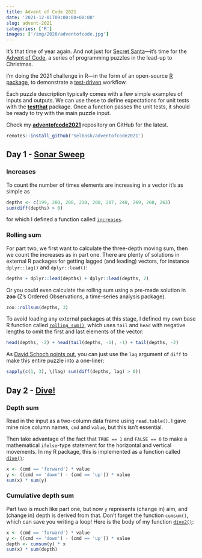```yaml
---
title: Advent of Code 2021
date: '2021-12-01T09:00:00+00:00'
slug: advent-2021
categories: ['R']
images: ['/img/2020/adventofcode.jpg']
---
```


It's that time of year again.
And not just for [Secret Santa](/2016/12/07/santa/)---it's time for the [Advent of Code](https://adventofcode.com/), a series of programming
puzzles in the lead-up to Christmas.

I'm doing the 2021 challenge in R---in the form of an open-source [R package](https://github.com/Selbosh/adventofcode2021), to demonstrate a [test-driven](https://personalpages.manchester.ac.uk/staff/david.selby/rthritis/2021-11-19-unittesting/) workflow.

<div style="text-align:center;">
  <div class="github-card" data-github="Selbosh/adventofcode2021" data-width="400" data-height="" data-theme="default" style="display:block; margin:0 auto;"></div>
</div>
<script src="//cdn.jsdelivr.net/github-cards/latest/widget.js"></script>

Each puzzle description typically comes with a few simple examples of inputs and outputs.
We can use these to define expectations for unit tests with the [**testthat**](https://testthat.r-lib.org/) package.
Once a function passes the unit tests, it should be ready to try with the main puzzle input.

Check my [**adventofcode2021**](https://github.com/Selbosh/adventofcode2021) repository on GitHub for the latest.

```r
remotes::install_github('Selbosh/adventofcode2021')
```

## Day 1 - [Sonar Sweep](https://adventofcode.com/2021/day/1) {#day1}

### Increases

To count the number of times elements are increasing in a vector it's as simple as

```r
depths <- c(199, 200, 208, 210, 200, 207, 240, 269, 260, 263)
sum(diff(depths) > 0)
```

for which I defined a function called [`increases`](https://github.com/Selbosh/adventofcode2021/blob/main/R/day01.R#L91-L93).

### Rolling sum

For part two, we first want to calculate the three-depth moving sum, then we count the increases as in part one.
There are plenty of solutions in external R packages for getting lagged (and leading) vectors, for instance `dplyr::lag()` and `dplyr::lead()`: 

```r
depths + dplyr::lead(depths) + dplyr::lead(depths, 2)
```

Or you could even calculate the rolling sum using a pre-made solution in **zoo** (Z's Ordered Observations, a time-series analysis package).

```r
zoo::rollsum(depths, 3)
```

To avoid loading any external packages at this stage, I defined my own base R function called [`rolling_sum()`](https://github.com/Selbosh/adventofcode2021/blob/main/R/day01.R#L99-L101), which uses `tail` and `head` with negative lengths to omit the first and last elements of the vector:

```r
head(depths, -2) + head(tail(depths, -1), -1) + tail(depths, -2)
```

As [David Schoch points out](https://twitter.com/schochastics/status/1466062839077027845), you can just use the `lag` argument of `diff` to make this entire puzzle into a one-liner:

```r
sapply(c(1, 3), \(lag) sum(diff(depths, lag) > 0))
```

## Day 2 - [Dive!](https://adventofcode.com/2021/day/2) {#day2}

### Depth sum

Read in the input as a two-column data frame using `read.table()`.
I gave mine nice column names, `cmd` and `value`, but this isn't essential.

Then take advantage of the fact that `TRUE == 1` and `FALSE == 0` to make a mathematical `ifelse`-type statement for the horizontal and vertical movements.
In my R package, this is implemented as a function called [`dive()`](https://github.com/Selbosh/adventofcode2021/blob/main/R/day02.R#L70-L76):

```r
x <- (cmd == 'forward') * value
y <- ((cmd == 'down') - (cmd == 'up')) * value
sum(x) * sum(y)
```

### Cumulative depth sum

Part two is much like part one, but now `y` represents (change in) aim, and (change in) depth is derived from that.
Don't forget the function `cumsum()`, which can save you writing a loop!
Here is the body of my function [`dive2()`](https://github.com/Selbosh/adventofcode2021/blob/main/R/day02.R#L80-L87):

```r
x <- (cmd == 'forward') * value
y <- ((cmd == 'down') - (cmd == 'up')) * value
depth <- cumsum(y) * x
sum(x) * sum(depth)
```
